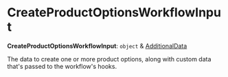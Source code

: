 
# CreateProductOptionsWorkflowInput

 **CreateProductOptionsWorkflowInput**: `object` & [AdditionalData](../../../types/HttpTypes/types/types.HttpTypes.AdditionalData/page.mdx)

The data to create one or more product options, along with custom data that's passed to the workflow's hooks.
